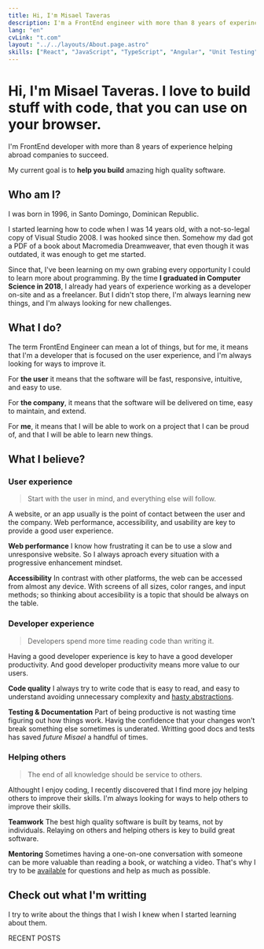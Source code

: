 ```yaml
---
title: Hi, I'm Misael Taveras
description: I'm a FrontEnd engineer with more than 8 years of experince trying to improve each day.
lang: "en"
cvLink: "t.com"
layout: "../../layouts/About.page.astro"
skills: ["React", "JavaScript", "TypeScript", "Angular", "Unit Testing"]
---
```



<FullWidthBlock withContainer class="not-prose min-h-screen bg-blue-50 px-8 py-12 dark:bg-slate-900 md:min-h-max md:py-24">
    <h1 class="mb-8 text-4xl font-bold leading-snug text-slate-100">
      Hi, I'm <span class="text-blue-50">Misael Taveras</span>. I love to build stuff with code, that you can use on
      your browser.
    </h1>
    <div class="space-y-4 text-xl leading-relaxed text-slate-300">
      <p>
        I'm FrontEnd developer with more than 8 years of experience helping abroad companies to succeed.
      </p>
      <p>
        My current goal is to <strong class="font-semibold text-blue-50">help <span class="text-blue-400">you</span> build</strong>
        amazing high quality software.
      </p>
    </div>
</FullWidthBlock>

## Who am I?

<span class="text-xl">I was born in 1996, in Santo Domingo, Dominican Republic.</span>

I started learning how to code when I was 14 years old, with a not-so-legal copy of Visual Studio 2008. I was hooked since then.
Somehow my dad got a PDF of a book about Macromedia Dreamweaver, that even though it was outdated, it was enough to get me started.

Since that, I've been learning on my own grabing every opportunity I could to learn more about programming. By the time **I graduated in Computer Science in 2018**, I already had years of experience working as a developer on-site and as a freelancer.
But I didn't stop there, I'm always learning new things, and I'm always looking for new challenges.

## What I do?

The term FrontEnd Engineer can mean a lot of things, but for me, it means that I'm a developer that is focused on the user experience, and I'm always looking for ways to improve it.

For **the user** it means that the software will be fast, responsive, intuitive, and easy to use.

For **the company**, it means that the software will be delivered on time, easy to maintain, and extend.

For **me**, it means that I will be able to work on a project that I can be proud of, and that I will be able to learn new things.

<FullWidthBlock withContainer class="bg-slate-900">

## What I believe?

<div class="grid md:grid-cols-3 gap-8">
  <div>

### User experience
  
  > Start with the user in mind, and everything else will follow.
  
  A website, or an app usually is the point of contact between the user and the company. Web performance, accessibility, and usability are key to provide a good user experience.
  
  **Web performance** I know how frustrating it can be to use a slow and unresponsive website. So I always aproach every situation with a progressive enhancement mindset.

  **Accessibility** In contrast with other platforms, the web can be accessed from almost any device. With screens of all sizes, color ranges, and input methods; so thinking about accesibility is a topic that should be always on the table.

  </div>

  <div>

### Developer experience
  
  > Developers spend more time reading code than writing it.
  
  Having a good developer experience is key to have a good developer productivity. And good developer productivity means more value to our users.
  
  **Code quality** I always try to write code that is easy to read, and easy to understand avoiding unnecessary complexity and [hasty abstractions](https://kentcdodds.com/blog/aha-programming?utm_source=taverasmisael).

  **Testing & Documentation** Part of being productive is not wasting time figuring out how things work. Havig the confidence that your changes won't break something else sometimes is underated. Writting good docs and tests has saved *future Misael* a handful of times.

  </div>

  <div>

### Helping others

> The end of all knowledge should be service to others.

Althought I enjoy coding, I recently discovered that I find more joy helping others to improve their skills. I'm always looking for ways to help others to improve their skills.

**Teamwork** The best high quality software is built by teams, not by individuals. Relaying on others and helping others is key to build great software.

**Mentoring** Sometimes having a one-on-one conversation with someone can be more valuable than reading a book, or watching a video. That's why I try to be [available](/en/contact) for questions and help as much as possible.

  </div>
</div>

</FullWidthBlock>

## Check out what I'm writting

I try to write about the things that I wish I knew when I started learning about them.

<FullWidthBlock withContainer>
  RECENT POSTS
</FullWidthBlock>
